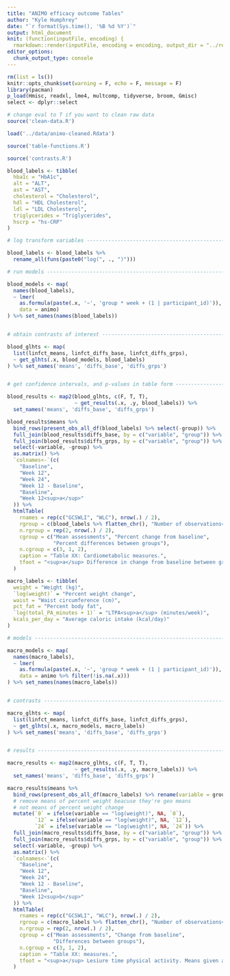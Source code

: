 ```yaml
---
title: "ANIMO efficacy outcome Tables"
author: "Kyle Humphrey"
date: "`r format(Sys.time(), '%B %d %Y')`"
output: html_document
knit: (function(inputFile, encoding) {
  rmarkdown::render(inputFile, encoding = encoding, output_dir = "../results") })
editor_options: 
  chunk_output_type: console
---
```


```r
rm(list = ls())
knitr::opts_chunk$set(warning = F, echo = F, message = F)
library(pacman)
p_load(Hmisc, readxl, lme4, multcomp, tidyverse, broom, Gmisc)
select <- dplyr::select
```

```r
# change eval to T if you want to clean raw data
source('clean-data.R')
```

```r
load('../data/animo-cleaned.Rdata')
```

```r
source('table-functions.R')
```

```r
source('contrasts.R')
```

```r
blood_labels <- tibble(
  hba1c = "HbA1c",
  alt = "ALT",
  ast = "AST",
  cholesterol = "Cholesterol",
  hdl = "HDL Cholesterol",
  ldl = "LDL Cholesterol",
  triglycerides = "Triglycerides",
  hscrp = "hs-CRP"
)

# log transform variables -------------------------------------------------

blood_labels <- blood_labels %>%
  rename_all(funs(paste0("log(", ., ")")))
```

```r
# run models --------------------------------------------------------------

blood_models <- map(
  names(blood_labels),
  ~ lmer(
    as.formula(paste(.x, '~', 'group * week + (1 | participant_id)')),
    data = animo)
) %>% set_names(names(blood_labels))


# obtain contrasts of interest --------------------------------------------

blood_glhts <- map(
  list(linfct_means, linfct_diffs_base, linfct_diffs_grps),
  ~ get_glhts(.x, blood_models, blood_labels)
) %>% set_names('means', 'diffs_base', 'diffs_grps')


# get confidence intervals, and p-values in table form --------------------

blood_results <- map2(blood_glhts, c(F, T, T),
                      ~ get_results(.x, .y, blood_labels)) %>%
  set_names('means', 'diffs_base', 'diffs_grps')
```

```r
blood_results$means %>%
  bind_rows(present_obs_all_df(blood_labels) %>% select(-group)) %>%
  full_join(blood_results$diffs_base, by = c("variable", "group")) %>%
  full_join(blood_results$diffs_grps, by = c("variable", "group")) %>%
  select(-variable, -group) %>%
  as.matrix() %>%
  `colnames<-`(c(
    "Baseline",
    "Week 12",
    "Week 24",
    "Week 12 - Baseline",
    "Baseline",
    "Week 12<sup>a</sup>"
  )) %>%
  htmlTable(
    rnames = rep(c("GCSWLI", "WLC"), nrow(.) / 2),
    rgroup = c(blood_labels %>% flatten_chr(), "Number of observations<sup>b</sup> (% of observations at baseline)") %>% rep(2),
    n.rgroup = rep(2, nrow(.) / 2),
    cgroup = c("Mean assessments", "Percent change from baseline",
               "Percent differences between groups"),
    n.cgroup = c(3, 1, 2),
    caption = "Table XX: Cardiometabolic measures.",
    tfoot = "<sup>a</sup> Difference in change from baseline between groups at week 12\n<sup>b</sup> Actually the rounded down median number of observations, but all were within one observation of the median"
  )
```

```r
macro_labels <- tibble(
  weight = "Weight (kg)",
  `log(weight)` = "Percent weight change",
  waist = "Waist circumference (cm)",
  pct_fat = "Percent body fat",
  `log(total_PA_minutes + 1)` = "LTPA<sup>a</sup> (minutes/week)",
  kcals_per_day = "Average caloric intake (kcal/day)"
)
```

```r
# models ------------------------------------------------------------------

macro_models <- map(
  names(macro_labels),
  ~ lmer(
    as.formula(paste(.x, '~', 'group * week + (1 | participant_id)')),
    data = animo %>% filter(!is.na(.x)))
) %>% set_names(names(macro_labels))


# contrasts ---------------------------------------------------------------

macro_glhts <- map(
  list(linfct_means, linfct_diffs_base, linfct_diffs_grps),
  ~ get_glhts(.x, macro_models, macro_labels)
) %>% set_names('means', 'diffs_base', 'diffs_grps')


# results -----------------------------------------------------------------

macro_results <- map2(macro_glhts, c(F, T, T),
                      ~ get_results(.x, .y, macro_labels)) %>%
  set_names('means', 'diffs_base', 'diffs_grps')
```

```r
macro_results$means %>%
  bind_rows(present_obs_all_df(macro_labels) %>% rename(variable = group)) %>%
  # remove means of percent weight beacuse they're geo means
  # not means of percent weight change
  mutate(`0` = ifelse(variable == "log(weight)", NA, `0`),
         `12` = ifelse(variable == "log(weight)", NA, `12`),
         `24` = ifelse(variable == "log(weight)", NA, `24`)) %>%
  full_join(macro_results$diffs_base, by = c("variable", "group")) %>%
  full_join(macro_results$diffs_grps, by = c("variable", "group")) %>%
  select(-variable, -group) %>%
  as.matrix() %>%
  `colnames<-`(c(
    "Baseline",
    "Week 12",
    "Week 24",
    "Week 12 - Baseline",
    "Baseline",
    "Week 12<sup>b</sup>"
  )) %>%
  htmlTable(
    rnames = rep(c("GCSWLI", "WLC"), nrow(.) / 2),
    rgroup = c(macro_labels %>% flatten_chr(), "Number of observations<sup>c</sup> (% of observations at baseline)") %>% rep(2),
    n.rgroup = rep(2, nrow(.) / 2),
    cgroup = c("Mean assessments", "Change from baseline",
               "Differences between groups"),
    n.cgroup = c(3, 1, 2),
    caption = "Table XX: measures.",
    tfoot = "<sup>a</sup> Lesiure time physical activity. Means given are geometric means, differences are percent differences.\n<sup>b</sup>Difference in change from baseline between groups at week 12\n<sup>c</sup> Actually the rounded down median number of observations, but all were within one observation of the median"
  )
```
